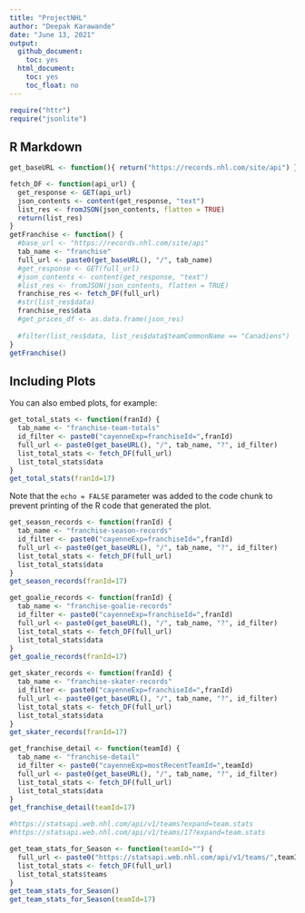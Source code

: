 ```yaml
---
title: "ProjectNHL"
author: "Deepak Karawande"
date: "June 13, 2021"
output:
  github_document:
    toc: yes
  html_document:
    toc: yes
    toc_float: no
---
```


```r
require("httr")
require("jsonlite")
```

## R Markdown


```r
get_baseURL <- function(){ return("https://records.nhl.com/site/api") }

fetch_DF <- function(api_url) {
  get_response <- GET(api_url)
  json_contents <- content(get_response, "text")
  list_res <- fromJSON(json_contents, flatten = TRUE)
  return(list_res)
}
getFranchise <- function() {
  #base_url <- "https://records.nhl.com/site/api"
  tab_name <- "franchise"
  full_url <- paste0(get_baseURL(), "/", tab_name)
  #get_response <- GET(full_url)
  #json_contents <- content(get_response, "text")
  #list_res <- fromJSON(json_contents, flatten = TRUE)
  franchise_res <- fetch_DF(full_url)
  #str(list_res$data)
  franchise_res$data
  #get_prices_df <- as.data.frame(json_res)
  
  #filter(list_res$data, list_res$data$teamCommonName == "Canadiens")
}
getFranchise()
```

## Including Plots

You can also embed plots, for example:

```r
get_total_stats <- function(franId) {
  tab_name <- "franchise-team-totals"
  id_filter <- paste0("cayenneExp=franchiseId=",franId)
  full_url <- paste0(get_baseURL(), "/", tab_name, "?", id_filter)
  list_total_stats <- fetch_DF(full_url)
  list_total_stats$data
}
get_total_stats(franId=17)
```

Note that the `echo = FALSE` parameter was added to the code chunk to prevent printing of the R code that generated the plot.
```r
get_season_records <- function(franId) {
  tab_name <- "franchise-season-records"
  id_filter <- paste0("cayenneExp=franchiseId=",franId)
  full_url <- paste0(get_baseURL(), "/", tab_name, "?", id_filter)
  list_total_stats <- fetch_DF(full_url)
  list_total_stats$data
}
get_season_records(franId=17)
```

```r
get_goalie_records <- function(franId) {
  tab_name <- "franchise-goalie-records"
  id_filter <- paste0("cayenneExp=franchiseId=",franId)
  full_url <- paste0(get_baseURL(), "/", tab_name, "?", id_filter)
  list_total_stats <- fetch_DF(full_url)
  list_total_stats$data
}
get_goalie_records(franId=17)
```

```r
get_skater_records <- function(franId) {
  tab_name <- "franchise-skater-records"
  id_filter <- paste0("cayenneExp=franchiseId=",franId)
  full_url <- paste0(get_baseURL(), "/", tab_name, "?", id_filter)
  list_total_stats <- fetch_DF(full_url)
  list_total_stats$data
}
get_skater_records(franId=17)
```

```r
get_franchise_detail <- function(teamId) {
  tab_name <- "franchise-detail"
  id_filter <- paste0("cayenneExp=mostRecentTeamId=",teamId)
  full_url <- paste0(get_baseURL(), "/", tab_name, "?", id_filter)
  list_total_stats <- fetch_DF(full_url)
  list_total_stats$data
}
get_franchise_detail(teamId=17)
```

```r
#https://statsapi.web.nhl.com/api/v1/teams?expand=team.stats
#https://statsapi.web.nhl.com/api/v1/teams/17?expand=team.stats

get_team_stats_for_Season <- function(teamId="") {
  full_url <- paste0("https://statsapi.web.nhl.com/api/v1/teams/",teamId,"?expand=team.stats")
  list_total_stats <- fetch_DF(full_url)
  list_total_stats$teams
}
get_team_stats_for_Season()
get_team_stats_for_Season(teamId=17)
```

```r

```

```r

```

```r

```